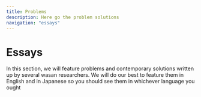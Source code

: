 ```yaml
---
title: Problems
description: Here go the problem solutions
navigation: "essays"
---
```


# Essays

In this section, we will feature problems and contemporary solutions written up by several wasan researchers. We will do our best to feature them in English and in Japanese so you should see them in whichever language you ought


